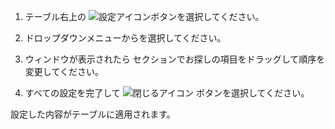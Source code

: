 1. テーブル右上の ![設定アイコン](/img/ico-setting.svg)ボタンを選択してください。

2. ドロップダウンメニューから<Cmdname sid="column_settings" className="uitext" />を選択してください。

3. <Cmdname sid="column_settings" className="uitext" /> ウィンドウが表示されたら <Cmdname sid="column_order_setting" className="uitext" /> セクションでお探しの項目をドラッグして順序を変更してください。

4. すべての設定を完了して ![閉じるアイコン](/img/ico-close.svg) ボタンを選択してください。

設定した内容がテーブルに適用されます。
